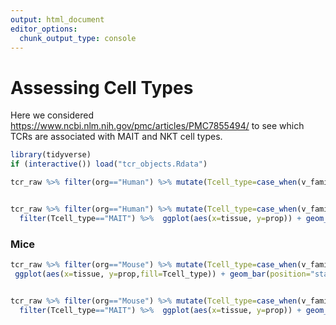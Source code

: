 ```yaml
---
output: html_document
editor_options: 
  chunk_output_type: console
---
```


# Assessing Cell Types
Here we considered <https://www.ncbi.nlm.nih.gov/pmc/articles/PMC7855494/> to see which TCRs are associated with MAIT and NKT cell types. 


```R
library(tidyverse) 
if (interactive()) load("tcr_objects.Rdata")

tcr_raw %>% filter(org=="Human") %>% mutate(Tcell_type=case_when(v_family %in% c("TCRBV06", "TCRBV20") ~ "MAIT", v_family == "TCRBV11" ~ "NKT", TRUE ~ "Other")) %>% group_by(sample_name,tissue,  indv_label, Tcell_type) %>% summarize(prop=sum(productive_frequency))  %>% ggplot(aes(x=tissue, y=prop,fill=Tcell_type)) + geom_bar(position="stack", stat="identity") + facet_wrap(~indv_label, scales = "free_x") + theme(axis.text.x = element_text(angle=45, hjust=1))


tcr_raw %>% filter(org=="Human") %>% mutate(Tcell_type=case_when(v_family %in% c("TCRBV06", "TCRBV20") ~ "MAIT", v_family == "TCRBV11" ~ "NKT", TRUE ~ "Other")) %>% group_by(sample_name,tissue,  indv_label, Tcell_type) %>% summarize(prop=sum(productive_frequency))  %>%
  filter(Tcell_type=="MAIT") %>%  ggplot(aes(x=tissue, y=prop)) + geom_boxplot() + geom_jitter() +  ggpubr::stat_compare_means(hide.ns = FALSE, ref.group = "pretx_blood", label.y = .3+ (.05*(1:30)))  + theme(axis.text.x = element_text(angle=45, hjust=1))

```

### Mice


```r

tcr_raw %>% filter(org=="Mouse") %>% mutate(Tcell_type=case_when(v_family %in% c("TCRBV09", "TCRBV13") ~ "MAIT", v_family %in% c("TCRBV02","TCRBV07","TCRBV08") ~ "NKT", TRUE ~ "Other")) %>% group_by(sample_name,tissue,  indv_label, Tcell_type) %>% summarize(prop=sum(productive_frequency))  %>%
 ggplot(aes(x=tissue, y=prop,fill=Tcell_type)) + geom_bar(position="stack", stat="identity") + facet_wrap(~indv_label, scales = "free_x") + theme(axis.text.x = element_text(angle=45, hjust=1))


tcr_raw %>% filter(org=="Mouse") %>% mutate(Tcell_type=case_when(v_family %in% c("TCRBV09", "TCRBV13") ~ "MAIT", v_family %in% c("TCRBV02","TCRBV07","TCRBV08") ~ "NKT", TRUE ~ "Other")) %>% group_by(sample_name,tissue,  indv_label, Tcell_type) %>% summarize(prop=sum(productive_frequency))  %>%
  filter(Tcell_type=="MAIT") %>%  ggplot(aes(x=tissue, y=prop)) + geom_boxplot() + geom_jitter() +  ggpubr::stat_compare_means(hide.ns = FALSE, ref.group = "blood", label.y = .3+ (.05*(1:30)))  + theme(axis.text.x = element_text(angle=45, hjust=1))



```










